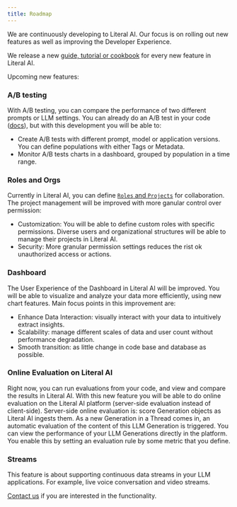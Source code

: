 ```yaml
---
title: Roadmap
---
```


We are continuously developing to Literal AI. Our focus is on rolling out new features as well as improving the Developer Experience. 

We release a new [guide, tutorial or cookbook](/guides/overview) for every new feature in Literal AI.

Upcoming new features: 

### A/B testing

With A/B testing, you can compare the performance of two different prompts or LLM settings. You can already do an A/B test in your code ([docs](/concepts/monitoring/compare)), but with this development you will be able to: 
* Create A/B tests with different prompt, model or application versions. You can define populations with either Tags or Metadata.
* Monitor A/B tests charts in a dashboard, grouped by population in a time range.

### Roles and Orgs

Currently in Literal AI, you can define [`Roles` and `Projects`](/concepts/settings/project-roles) for collaboration. The project management will be improved with more ganular control over permission:
* Customization: You will be able to define custom roles with specific permissions. Diverse users and organizational structures will be able to manage their projects in Literal AI. 
* Security: More granular permission settings reduces the rist ok unauthorized access or actions. 

### Dashboard

The User Experience of the Dashboard in Literal AI will be improved. You will be able to visualize and analyze your data more efficiently, using new chart features. Main focus points in this improvement are: 
* Enhance Data Interaction: visually interact with your data to intuitively extract insights. 
* Scalability: manage different scales of data and user count without performance degradation. 
* Smooth transition: as little change in code base and database as possible.

### Online Evaluation on Literal AI

Right now, you can run evaluations from your code, and view and compare the results in Literal AI. With this new feature you will be able to do online evaluation on the Literal AI platform (server-side evaluation instead of client-side). Server-side online evaluation is: score Generation objects as Literal AI ingests them. As a new Generation in a Thread comes in, an automatic evaluation of the content of this LLM Generation is triggered. You can view the performance of your LLM Generations directly in the platform. You enable this by setting an evaluation rule by some metric that you define. 

### Streams 

This feature is about supporting continuous data streams in your LLM applications. For example, live voice conversation and video streams. 

[Contact us](https://literalai.com/contact-us) if you are interested in the functionality.